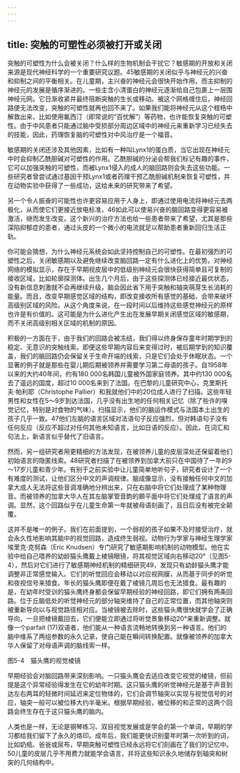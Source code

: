 ```yaml
---
---
---
```

title: 突触的可塑性必须被打开或关闭
---




突触的可塑性为什么会被关闭？什么样的生物机制会干扰它？敏感期的开放和关闭来源是现代神经科学的一个重要研究议题。45敏感期的关闭似乎与神经元的兴奋和抑制之间的平衡相关。在儿童期，主兴奋的神经元会很快开始作用，而主抑制的神经元的发展是循序渐进的。一些主含小清蛋白的神经元逐渐给自己包裹上一层围神经元网。它日渐收紧并最终阻断突触的生长或移动。被这个网格缠住后，神经回路便无法改变，突触的可塑性就再也回不来了。如果我们能将神经元从这个桎梏中解救出来，比如使用氟西汀（即常说的“百忧解”）等药物，也许能恢复突触的可塑性。由于中风患者只能通过脑中受损部分周边区域中的神经元来重新学习已经失去的技能，因此，药理恢复脑的可塑性对中风治疗是一个福音。

敏感期的关闭还涉及其他因素，比如有一种叫Lynx1的蛋白质，当它出现在神经元中时会抑制乙酰胆碱对可塑性的作用。乙酰胆碱的分泌会帮我们标记有趣的事件，它可以加强突触的可塑性，而被Lynx1侵入的成人的脑回路则会失去这些功能。一些研究者曾尝试通过基因干预Lynx1或者药理干预乙酰胆碱机制来恢复可塑性，并在动物实验中获得了一些成功，这给未来的研究带来了希望。

另一个令人振奋的可能性也许更容易应用于人身上，即通过使用电流将神经元去两极化，从而使它们更接近放电标准，46如此可以使易兴奋的脑回路变得更容易被激活，继而发生改变。这个新兴的治疗方法也给一些患者带来了希望，尤其是那些深陷抑郁症的患者，通过头皮的一个微小的电流就足以帮助患者重新回归生活正轨。

你可能会猜想，为什么神经元系统会如此坚持控制自己的可塑性。在最初强烈的可塑性之后，关闭敏感期以及避免继续改变脑回路一定有什么进化上的优势。对神经网络的模拟显示，存在于早期视皮层中的低级别神经元会很快获得简单且可复制的接收区域，比如轮廓探测体。出生几个月后，由于这些探测体已经接近最优状态，没有新信息刺激就不会再继续升级，脑会因此省下用于突触和轴突萌芽生长消耗的能量。而且，改变早期感觉区域的结构，即改变接收所有感觉的基础，会带来破坏高级别区域的风险。从这个角度来说，在一段时间以后维持这些感觉神经元的原样也许是有价值的。这可能是为什么进化产生出在发展早期关闭感觉区域的敏感期，而不关闭高级别相关区域的机制的原因。

积极的一方面在于，由于我们的回路会被冻结，我们得以终身保存童年时期学到的稳定、无意识的突触线索。即便这些早期内容后来变得过时，被后期学到的知识覆盖，我们的脑回路仍会保留关于生命开端的线索，只是它们会处于休眠状态。一个显著的例子就是那些在婴儿期后期被领养并需要学习第二母语的孩子。自1958年以来的大约40年间，约有180 000名韩国儿童被外国家庭领养。其中约130 000名去了遥远的国度，超过10 000名来到了法国。在巴黎的儿童研究中心，克里斯托夫·帕利耶（Christophe Pallier）和我就他们中的20位成人进行了扫描。这些年轻男性和女性在5～9岁到达法国，几乎没有出生地的任何相关记忆（除了些许的嗅觉记忆，特别是对食物的气味）。扫描显示，他们的脑运作模式与法国本土出生的孩子几乎一致。47他们左脑的语言区域对法语句子反应强烈，但对韩语句子没有任何反应（反应不超过对任何其他未知语言，比如日语的反应）。因此，在词汇和句法上，新语言似乎替代了旧语言。

然而，另一组研究者用更精细的方法发现，在被领养儿童的皮层深处还保留着他们初始语言的隐匿线索。48研究者扫描了在被领养到加拿大前只在中国待了一年的9～17岁儿童和青少年。有别于之前实验中让儿童简单地听句子，研究者设计了一个有难度的测试，让他们区分中文的声调规律。脑成像显示，没有接触任何中文的加拿大成人无法将这些音调准确地分辨出来，只在右脑中将它们处理成了某种物理音。而被领养的加拿大华人在其左脑掌管音韵的颞平面中将它们处理成了语言的声调。显然，这个回路似乎在儿童生命第一年就被母语刻画了，且日后没有被完全颠覆。

这并不是唯一的例子。我们在前面提到，一个弱视的孩子如果不及时接受治疗，就会永久性地影响其脑中的视觉回路，造成终生弱视。动物行为学家与神经生理学家埃里克·克努森（Eric Knudsen）专门研究了敏感期影响机制的动物模型。他在实验中给自己喂养的幼龄猫头鹰戴上棱镜眼镜，将其视觉区域向右移动20°（见图5-4），然后对它们进行了敏感期神经机制的精细研究49，发现只有幼龄猫头鹰才能调整非正常感觉输入。它们的听觉回应会移动以对应视网膜，从而基于同步的听觉和夜视信号来猎食。年长的猫头鹰即便在戴了棱镜几周后也无法猎食。最有趣的是，在幼年时受训的猫头鹰终身都会保留早期经验的神经回路，即它们拥有两条回路。位于丘脑低处的听觉神经元的部分轴突维持了自己的正常位置，而其他轴突则被重新导向以与视觉路径相对应。当棱镜被去除时，这些猫头鹰很快就学会了正确导向，一旦把棱镜戴回去，它们便能立即通过将听觉景象移动20°来重新调整。就像一个parfait (17)双语者，他们能从一种语言流畅地转换到另一种语言。他们的脑中维系了两组参数的永久记录，使自己能在瞬间转换配置。就像被领养的加拿大华人保留了对母语声调的脑线索一样。

图5-4　猫头鹰的视觉棱镜

早期经验会对脑回路带来深刻影响。一只猫头鹰会去适应改变它视觉的棱镜，但前提是这个异常经验得发生在它的幼年时期。这只猫头鹰的听觉神经元是基于声音到达左右两耳的轻微时间延迟来定位物体的，它们会调节轴突以实现与视觉信号的对应，轴突一般可以被位移大约半毫米。根据早期经验，被位移的和正常的这两个回路会终生存在于这只猫头鹰的脑内。



人类也是一样，无论是钢琴练习、双目视觉发展或是学会的第一个单词，早期的学习都给我们留下了永久的烙印。成年后，我们能更快识别童年时第一次听到的词，比如奶瓶、爸爸或尿布，早期突触可塑性已经永远将它们刻画在了我们的记忆中。50儿童的皮层几乎不用费力就能学会语言，并将这些知识永久地储存到轴突和树突的几何结构中。
